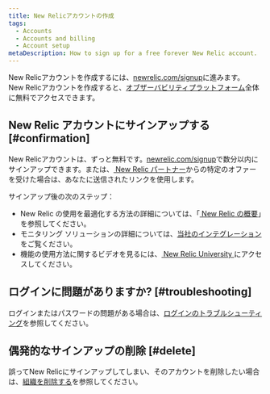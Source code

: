 ```yaml
---
title: New Relicアカウントの作成
tags:
  - Accounts
  - Accounts and billing
  - Account setup
metaDescription: How to sign up for a free forever New Relic account.
---
```


New Relicアカウントを作成するには、[newrelic.com/signup](https://newrelic.com/signup)に進みます。　New Relicアカウントを作成すると、[オブザーバビリティプラットフォーム](https://newrelic.com/platform)全体に無料でアクセスできます。

## New Relic アカウントにサインアップする [#confirmation]

New Relicアカウントは、ずっと無料です。[newrelic.com/signup](http://newrelic.com/signup)で数分以内にサインアップできます。または、[ New Relic パートナー](/docs/accounts-partnerships/partnerships/partner-based-installation/log-install-new-relic-partners)からの特定のオファーを受けた場合は、あなたに送信されたリンクを使用します。

サインアップ後の次のステップ：

* New Relic の使用を最適化する方法の詳細については、「[ New Relic の概要](https://docs.newrelic.com/docs/using-new-relic/welcome-new-relic/get-started/introduction-new-relic#get-started-now)」を参照してください。
* モニタリング ソリューションの詳細については、[当社のインテグレーション](https://newrelic.com/integrations)をご覧ください。
* 機能の使用方法に関するビデオを見るには、[ New Relic University ](https://learn.newrelic.com/)にアクセスしてください。

## ログインに問題がありますか? [#troubleshooting]

ログインまたはパスワードの問題がある場合は、[ログインのトラブルシューティング](/docs/accounts/install-new-relic/account-setup/troubleshoot-password-email-address-login-problems)を参照してください。

## 偶発的なサインアップの削除 [#delete]

誤ってNew Relicにサインアップしてしまい、そのアカウントを削除したい場合は、[組織を削除する](/docs/accounts/accounts-billing/account-setup/downgradecancel-account/#cancel-simple-org)を参照してください。